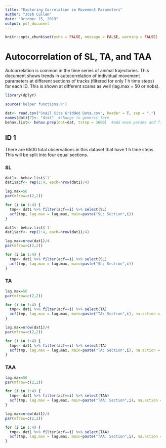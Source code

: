 ```yaml
---
title: "Exploring Correlation in Movement Parameters"
author: "Josh Cullen"
date: "October 15, 2019"
output: pdf_document
---
```


```r
knitr::opts_chunk$set(echo = FALSE, message = FALSE, warning = FALSE)
```

# Autocorrelation of SL, TA, and TAA

Autcorrelation is common in the time series of animal trajectories. This document shows trends in autocorrelation of individual movement parameters at different sections of tracks (filtered for only 1 h time steps) for each ID. This is shown at different scales as well (lag.max = 50 or nobs).

```r
library(dplyr)

source('helper functions.R')

dat<- read.csv("Snail Kite Gridded Data.csv", header = T, sep = ",")
names(dat)[7]<- "dist"  #change to generic form
behav.list<- behav.prep(dat=dat, tstep = 3600)  #add move params and filter by 3600 s interval
```

## ID 1

There are 6500 total observations in this dataset that have 1 h time steps. This will be split into four equal sections.

### SL
```r
dat1<- behav.list$`1`
dat1$acf<- rep(1:4, each=nrow(dat1)/4)

lag.max=50
par(mfrow=c(2,2))

for (i in 1:4) {
  tmp<- dat1 %>% filter(acf==i) %>% select(SL)
  acf(tmp, lag.max = lag.max, main=paste("SL: Section",i))
}
```

```r
dat1<- behav.list$`1`
dat1$acf<- rep(1:4, each=nrow(dat1)/4)

lag.max=nrow(dat1)/4
par(mfrow=c(2,2))

for (i in 1:4) {
  tmp<- dat1 %>% filter(acf==i) %>% select(SL)
  acf(tmp, lag.max = lag.max, main=paste("SL: Section",i))
}
```


### TA
```r
lag.max=50
par(mfrow=c(2,2))

for (i in 1:4) {
  tmp<- dat1 %>% filter(acf==i) %>% select(TA)
  acf(tmp, lag.max = lag.max, main=paste("TA: Section",i), na.action = na.pass)
}
```

```r
lag.max=nrow(dat1)/4
par(mfrow=c(2,2))

for (i in 1:4) {
  tmp<- dat1 %>% filter(acf==i) %>% select(TA)
  acf(tmp, lag.max = lag.max, main=paste("TA: Section",i), na.action = na.pass)
}
```


### TAA
```r
lag.max=50
par(mfrow=c(2,2))

for (i in 1:4) {
  tmp<- dat1 %>% filter(acf==i) %>% select(TAA)
  acf(tmp, lag.max = lag.max, main=paste("TAA: Section",i), na.action = na.pass)
}
```

```r
lag.max=nrow(dat1)/4
par(mfrow=c(2,2))

for (i in 1:4) {
  tmp<- dat1 %>% filter(acf==i) %>% select(TAA)
  acf(tmp, lag.max = lag.max, main=paste("TAA: Section",i), na.action = na.pass)
}
```


